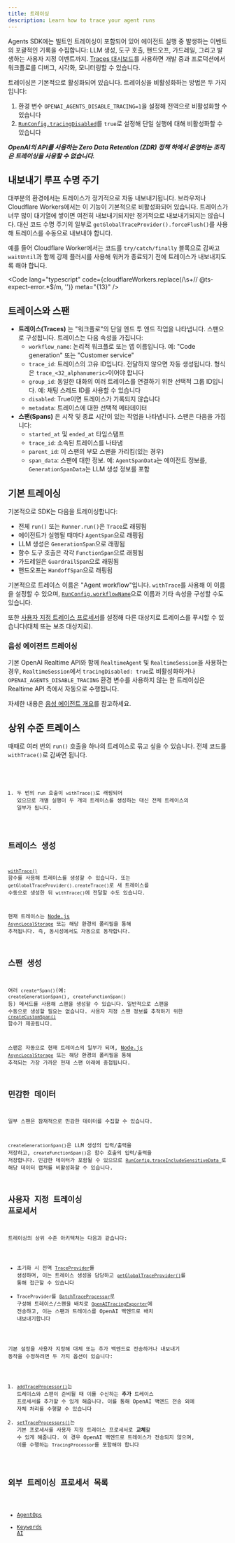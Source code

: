 ```yaml
---
title: 트레이싱
description: Learn how to trace your agent runs
---
```



Agents SDK에는 빌트인 트레이싱이 포함되어 있어 에이전트 실행 중 발생하는 이벤트의 포괄적인 기록을 수집합니다: LLM 생성, 도구 호출, 핸드오프, 가드레일, 그리고 발생하는 사용자 지정 이벤트까지. [Traces 대시보드](https://platform.openai.com/traces)를 사용하면 개발 중과 프로덕션에서 워크플로를 디버그, 시각화, 모니터링할 수 있습니다.

<Aside type="note">

트레이싱은 기본적으로 활성화되어 있습니다. 트레이싱을 비활성화하는 방법은 두 가지입니다:

1. 환경 변수 `OPENAI_AGENTS_DISABLE_TRACING=1`을 설정해 전역으로 비활성화할 수 있습니다
2. [`RunConfig.tracingDisabled`](/openai-agents-js/openai/agents-core/type-aliases/runconfig/#tracingdisabled)를 `true`로 설정해 단일 실행에 대해 비활성화할 수 있습니다

**_OpenAI의 API를 사용하는 Zero Data Retention (ZDR) 정책 하에서 운영하는 조직은 트레이싱을 사용할 수 없습니다._**

</Aside>

## 내보내기 루프 수명 주기

대부분의 환경에서는 트레이스가 정기적으로 자동 내보내기됩니다. 브라우저나 Cloudflare Workers에서는 이 기능이 기본적으로 비활성화되어 있습니다. 트레이스가 너무 많이 대기열에 쌓이면 여전히 내보내기되지만 정기적으로 내보내기되지는 않습니다. 대신 코드 수명 주기의 일부로 `getGlobalTraceProvider().forceFlush()`를 사용해 트레이스를 수동으로 내보내야 합니다.

예를 들어 Cloudflare Worker에서는 코드를 `try/catch/finally` 블록으로 감싸고 `waitUntil`과 함께 강제 플러시를 사용해 워커가 종료되기 전에 트레이스가 내보내지도록 해야 합니다.

<Code
  lang="typescript"
  code={cloudflareWorkers.replace(/\s+\/\/ @ts-expect-error.*$/m, '')}
  meta="{13}"
/>

## 트레이스와 스팬

- **트레이스(Traces)** 는 "워크플로"의 단일 엔드 투 엔드 작업을 나타냅니다. 스팬으로 구성됩니다. 트레이스는 다음 속성을 가집니다:
  - `workflow_name`: 논리적 워크플로 또는 앱 이름입니다. 예: "Code generation" 또는 "Customer service"
  - `trace_id`: 트레이스의 고유 ID입니다. 전달하지 않으면 자동 생성됩니다. 형식은 `trace_<32_alphanumeric>`이어야 합니다
  - `group_id`: 동일한 대화의 여러 트레이스를 연결하기 위한 선택적 그룹 ID입니다. 예: 채팅 스레드 ID를 사용할 수 있습니다
  - `disabled`: True이면 트레이스가 기록되지 않습니다
  - `metadata`: 트레이스에 대한 선택적 메타데이터
- **스팬(Spans)** 은 시작 및 종료 시간이 있는 작업을 나타냅니다. 스팬은 다음을 가집니다:
  - `started_at` 및 `ended_at` 타임스탬프
  - `trace_id`: 소속된 트레이스를 나타냄
  - `parent_id`: 이 스팬의 부모 스팬을 가리킴(있는 경우)
  - `span_data`: 스팬에 대한 정보. 예: `AgentSpanData`는 에이전트 정보를, `GenerationSpanData`는 LLM 생성 정보를 포함

## 기본 트레이싱

기본적으로 SDK는 다음을 트레이싱합니다:

- 전체 `run()` 또는 `Runner.run()`은 `Trace`로 래핑됨
- 에이전트가 실행될 때마다 `AgentSpan`으로 래핑됨
- LLM 생성은 `GenerationSpan`으로 래핑됨
- 함수 도구 호출은 각각 `FunctionSpan`으로 래핑됨
- 가드레일은 `GuardrailSpan`으로 래핑됨
- 핸드오프는 `HandoffSpan`으로 래핑됨

기본적으로 트레이스 이름은 "Agent workflow"입니다. `withTrace`를 사용해 이 이름을 설정할 수 있으며, [`RunConfig.workflowName`](/openai-agents-js/openai/agents-core/type-aliases/runconfig/#workflowname)으로 이름과 기타 속성을 구성할 수도 있습니다.

또한 [사용자 지정 트레이스 프로세서](#custom-tracing-processors)를 설정해 다른 대상지로 트레이스를 푸시할 수 있습니다(대체 또는 보조 대상지로).

### 음성 에이전트 트레이싱

기본 OpenAI Realtime API와 함께 `RealtimeAgent` 및 `RealtimeSession`을 사용하는 경우, `RealtimeSession`에서 `tracingDisabled: true`로 비활성화하거나 `OPENAI_AGENTS_DISABLE_TRACING` 환경 변수를 사용하지 않는 한 트레이싱은 Realtime API 측에서 자동으로 수행됩니다.

자세한 내용은 [음성 에이전트 개요](/openai-agents-js/ko/guides/voice-agents)를 참고하세요.

## 상위 수준 트레이스

때때로 여러 번의 `run()` 호출을 하나의 트레이스로 묶고 싶을 수 있습니다. 전체 코드를 `withTrace()`로 감싸면 됩니다.

<Code lang="typescript" code={customTraceExample} />

1. 두 번의 `run` 호출이 `withTrace()`로 래핑되어 있으므로 개별 실행이 두 개의 트레이스를 생성하는 대신 전체 트레이스의 일부가 됩니다.

## 트레이스 생성

[`withTrace()`](/openai-agents-js/openai/agents-core/functions/withtrace/) 함수를 사용해 트레이스를 생성할 수 있습니다. 또는 `getGlobalTraceProvider().createTrace()`로 새 트레이스를 수동으로 생성한 뒤 `withTrace()`에 전달할 수도 있습니다.

현재 트레이스는 [Node.js `AsyncLocalStorage`](https://nodejs.org/api/async_context.html#class-asynclocalstorage) 또는 해당 환경의 폴리필을 통해 추적됩니다. 즉, 동시성에서도 자동으로 동작합니다.

## 스팬 생성

여러 `create*Span()`(예: `createGenerationSpan()`, `createFunctionSpan()` 등) 메서드를 사용해 스팬을 생성할 수 있습니다. 일반적으로 스팬을 수동으로 생성할 필요는 없습니다. 사용자 지정 스팬 정보를 추적하기 위한 [`createCustomSpan()`](/openai-agents-js/openai/agents-core/functions/createcustomspan/) 함수가 제공됩니다.

스팬은 자동으로 현재 트레이스의 일부가 되며, [Node.js `AsyncLocalStorage`](https://nodejs.org/api/async_context.html#class-asynclocalstorage) 또는 해당 환경의 폴리필을 통해 추적되는 가장 가까운 현재 스팬 아래에 중첩됩니다.

## 민감한 데이터

일부 스팬은 잠재적으로 민감한 데이터를 수집할 수 있습니다.

`createGenerationSpan()`은 LLM 생성의 입력/출력을 저장하고, `createFunctionSpan()`은 함수 호출의 입력/출력을 저장합니다. 민감한 데이터가 포함될 수 있으므로 [`RunConfig.traceIncludeSensitiveData
`](/openai-agents-js/openai/agents-core/type-aliases/runconfig/#traceincludesensitivedata)로 해당 데이터 캡처를 비활성화할 수 있습니다.

## 사용자 지정 트레이싱 프로세서

트레이싱의 상위 수준 아키텍처는 다음과 같습니다:

- 초기화 시 전역 [`TraceProvider`](/openai-agents-js/openai/agents-core/classes/traceprovider)를 생성하며, 이는 트레이스 생성을 담당하고 [`getGlobalTraceProvider()`](/openai-agents-js/openai/agents-core/functions/getglobaltraceprovider/)를 통해 접근할 수 있습니다
- `TraceProvider`를 [`BatchTraceProcessor`](/openai-agents-js/openai/agents-core/classes/batchtraceprocessor/)로 구성해 트레이스/스팬을 배치로 [`OpenAITracingExporter`](/openai-agents-js/openai/agents-openai/classes/openaitracingexporter/)에 전송하고, 이는 스팬과 트레이스를 OpenAI 백엔드로 배치 내보내기합니다

기본 설정을 사용자 지정해 대체 또는 추가 백엔드로 전송하거나 내보내기 동작을 수정하려면 두 가지 옵션이 있습니다:

1. [`addTraceProcessor()`](/openai-agents-js/openai/agents-core/functions/addtraceprocessor)는 트레이스와 스팬이 준비될 때 이를 수신하는 **추가** 트레이스 프로세서를 추가할 수 있게 해줍니다. 이를 통해 OpenAI 백엔드 전송 외에 자체 처리를 수행할 수 있습니다
2. [`setTraceProcessors()`](/openai-agents-js/openai/agents-core/functions/settraceprocessors)는 기본 프로세서를 사용자 지정 트레이스 프로세서로 **교체**할 수 있게 해줍니다. 이 경우 OpenAI 백엔드로 트레이스가 전송되지 않으며, 이를 수행하는 `TracingProcessor`를 포함해야 합니다

## 외부 트레이싱 프로세서 목록

- [AgentOps](https://docs.agentops.ai/v2/usage/typescript-sdk#openai-agents-integration)
- [Keywords AI](https://docs.keywordsai.co/integration/development-frameworks/openai-agents-sdk-js)
